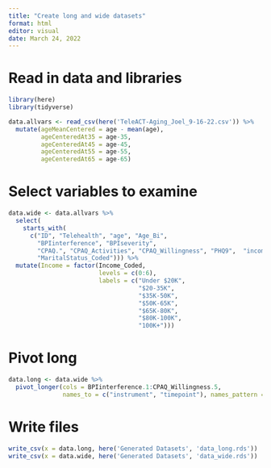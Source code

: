 ```yaml
---
title: "Create long and wide datasets"
format: html
editor: visual
date: March 24, 2022
---
```


# Read in data and libraries

```r
library(here)
library(tidyverse)

data.allvars <- read_csv(here('TeleACT-Aging_Joel_9-16-22.csv')) %>%
  mutate(ageMeanCentered = age - mean(age),
         ageCenteredAt35 = age-35,
         ageCenteredAt45 = age-45,
         ageCenteredAt55 = age-55,
         ageCenteredAt65 = age-65)

```

# Select variables to examine

```r



data.wide <- data.allvars %>%
  select(
    starts_with(
      c("ID", "Telehealth", "age", "Age_Bi",
        "BPIinterference", "BPIseverity",
        "CPAQ.", "CPAQ_Activities", "CPAQ_Willingness", "PHQ9",  "incomelevel", "Income_Coded",
        "MaritalStatus_Coded"))) %>%
  mutate(Income = factor(Income_Coded,
                         levels = c(0:6),
                         labels = c("Under $20K",
                                    "$20-35K",
                                    "$35K-50K",
                                    "$50K-65K",
                                    "$65K-80K",
                                    "$80K-100K",
                                    "100K+")))


```

# Pivot long

```r

data.long <- data.wide %>%
  pivot_longer(cols = BPIinterference.1:CPAQ_Willingness.5,
               names_to = c("instrument", "timepoint"), names_pattern = "(.*).(.)")


```

# Write files

```r

write_csv(x = data.long, here('Generated Datasets', 'data_long.rds'))
write_csv(x = data.wide, here('Generated Datasets', 'data_wide.rds'))
```
